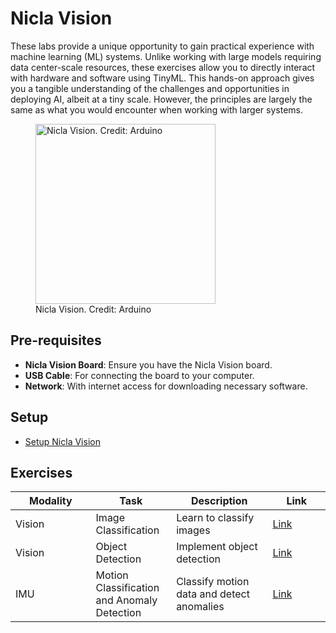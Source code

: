 # Nicla Vision {.unnumbered}

These labs provide a unique opportunity to gain practical experience with machine learning (ML) systems. Unlike working with large models requiring data center-scale resources, these exercises allow you to directly interact with hardware and software using TinyML. This hands-on approach gives you a tangible understanding of the challenges and opportunities in deploying AI, albeit at a tiny scale. However, the principles are largely the same as what you would encounter when working with larger systems.

![Nicla Vision. Credit: Arduino](./images/jpg/nicla_vision_quarter.jpeg){#fig-nicla_vision height=3in}


## Pre-requisites

- **Nicla Vision Board**: Ensure you have the Nicla Vision board.
- **USB Cable**: For connecting the board to your computer.
- **Network**: With internet access for downloading necessary software.

## Setup

- [Setup Nicla Vision](./setup/setup.qmd)

## Exercises

| **Modality** | **Task** | **Description** | **Link** |
|--------------|--------------|-----------------|----------|
| Vision       | Image Classification | Learn to classify images | [Link](./image_classification/image_classification.qmd) |
| Vision       | Object Detection     | Implement object detection | [Link](./object_detection/object_detection.qmd) |
| IMU          | Motion Classification and Anomaly Detection | Classify motion data and detect anomalies | [Link](./motion_classification/motion_classification.qmd) |